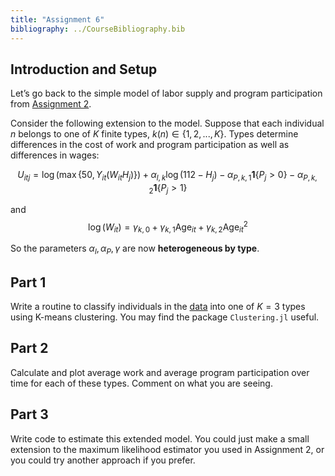 ```yaml
---
title: "Assignment 6"
bibliography: ../CourseBibliography.bib
---
```


## Introduction and Setup

Let's go back to the simple model of labor supply and program participation from [Assignment 2](/assignments/Assignment-2.qmd).

Consider the following extension to the model. Suppose that each individual $n$ belongs to one of $K$ finite types, $k(n)\in\{1,2,...,K\}$. Types determine differences in the cost of work and program participation as well as differences in wages:

$$ U_{itj} = \log(\max\{50,Y_{it}(W_{it}H_{j})\}) + \alpha_{l,k}\log(112 - H_{j}) - \alpha_{P,k,1}\mathbf{1}\{P_{j}>0\} - \alpha_{P,k,2}\mathbf{1}\{P_{j}>1\} $$

and
$$ \log(W_{it}) = \gamma_{k,0} + \gamma_{k,1}\text{Age}_{it} + \gamma_{k,2}\text{Age}_{it}^2 $$

So the parameters $\alpha_{l},\alpha_{P},\gamma$ are now **heterogeneous by type**.

## Part 1

Write a routine to classify individuals in the [data](/children-cash-transfers/data/MainPanelFile.csv) into one of $K=3$ types using K-means clustering. You may find the package `Clustering.jl` useful. 

## Part 2

Calculate and plot average work and average program participation over time for each of these types. Comment on what you are seeing.

## Part 3

Write code to estimate this extended model. You could just make a small extension to the maximum likelihood estimator you used in Assignment 2, or you could try another approach if you prefer.